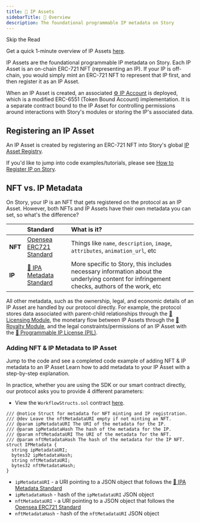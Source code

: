 ```yaml
---
title: 🧩 IP Assets
sidebarTitle: 🧩 Overview
description: The foundational programmable IP metadata on Story
---
```


<Note>
Skip the Read

Get a quick 1-minute overview of IP Assets [here](https://twitter.com/jacobmtucker/status/1785765362744889410).

</Note>

IP Assets are the foundational programmable IP metadata on Story. Each IP Asset is an on-chain ERC-721 NFT (representing an IP). If your IP is off-chain, you would simply mint an ERC-721 NFT to represent that IP first, and then register it as an IP Asset.

When an IP Asset is created, an associated [⚙️ IP Account](/concepts/ip-asset/ip-account) is deployed, which is a modified ERC-6551 (Token Bound Account) implementation. It is a separate contract bound to the IP Asset for controlling permissions around interactions with Story's modules or storing the IP's associated data.

## Registering an IP Asset

An IP Asset is created by registering an ERC-721 NFT into Story's global [IP Asset Registry](/concepts/registry/ip-asset-registry).

If you'd like to jump into code examples/tutorials, please see [How to Register IP on Story](/concepts/how-to-register-ip-on-story).

## NFT vs. IP Metadata

On Story, your IP is an NFT that gets registered on the protocol as an IP Asset. However, both NFTs and IP Assets have their own metadata you can set, so what's the difference?

|         | Standard                                                                   | What is it?                                                                                                                                |
| :------ | :------------------------------------------------------------------------- | :----------------------------------------------------------------------------------------------------------------------------------------- |
| **NFT** | [Opensea ERC721 Standard](https://docs.opensea.io/docs/metadata-standards) | Things like `name`, `description`, `image`, `attributes`, `animation_url`, etc                                                             |
| **IP**  | [📝 IPA Metadata Standard](/concepts/ip-asset/ipa-metadata-standard)       | More specific to Story, this includes necessary information about the underlying content for infringement checks, authors of the work, etc |

All other metadata, such as the ownership, legal, and economic details of an IP Asset are handled by our protocol directly. For example, the protocol stores data associated with parent-child relationships through the [📜 Licensing Module](/concepts/licensing-module/overview), the monetary flow between IP Assets through the [💸 Royalty Module](/concepts/royalty-module/overview), and the legal constraints/permissions of an IP Asset with the [💊 Programmable IP License (PIL)](/concepts/programmable-ip-license/overview).

### Adding NFT & IP Metadata to IP Asset

<CardGroup cols={2}>
  <Card title="SDK Completed Code Example" href="https://github.com/storyprotocol/typescript-tutorial/blob/main/scripts/simpleMintAndRegisterSpg.ts" icon="computer">
    Jump to the code and see a completed code example of adding NFT & IP metadata to an IP Asset
  </Card>

  <Card title="SDK Explanation" href="https://docs.story.foundation/docs/register-an-ip-asset" icon="file">
    Learn how to add metadata to your IP Asset with a step-by-step explanation.
  </Card>
</CardGroup>

In practice, whether you are using the SDK or our smart contract directly, our protocol asks you to provide 4 different parameters:

- View the `WorkflowStructs.sol` contract [here](https://github.com/storyprotocol/protocol-periphery-v1/blob/main/contracts/lib/WorkflowStructs.sol).

```solidity WorkflowStructs.sol
/// @notice Struct for metadata for NFT minting and IP registration.
/// @dev Leave the nftMetadataURI empty if not minting an NFT.
/// @param ipMetadataURI The URI of the metadata for the IP.
/// @param ipMetadataHash The hash of the metadata for the IP.
/// @param nftMetadataURI The URI of the metadata for the NFT.
/// @param nftMetadataHash The hash of the metadata for the IP NFT.
struct IPMetadata {
  string ipMetadataURI;
  bytes32 ipMetadataHash;
  string nftMetadataURI;
  bytes32 nftMetadataHash;
}
```

- `ipMetadataURI` - a URI pointing to a JSON object that follows the [📝 IPA Metadata Standard](/concepts/ip-asset/ipa-metadata-standard)
- `ipMetadataHash` - hash of the `ipMetadataURI` JSON object
- `nftMetadataURI` - a URI pointing to a JSON object that follows the [Opensea ERC721 Standard](https://docs.opensea.io/docs/metadata-standards)
- `nftMetadataHash` - hash of the `nftMetadataURI` JSON object

